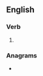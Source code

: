 ==English==

===Verb===
{{head|en|verb form}}

# {{en-past of|grease}}

===Anagrams===
* {{anagrams|en|a=adeegrs|dragees|dragées|gradees}}